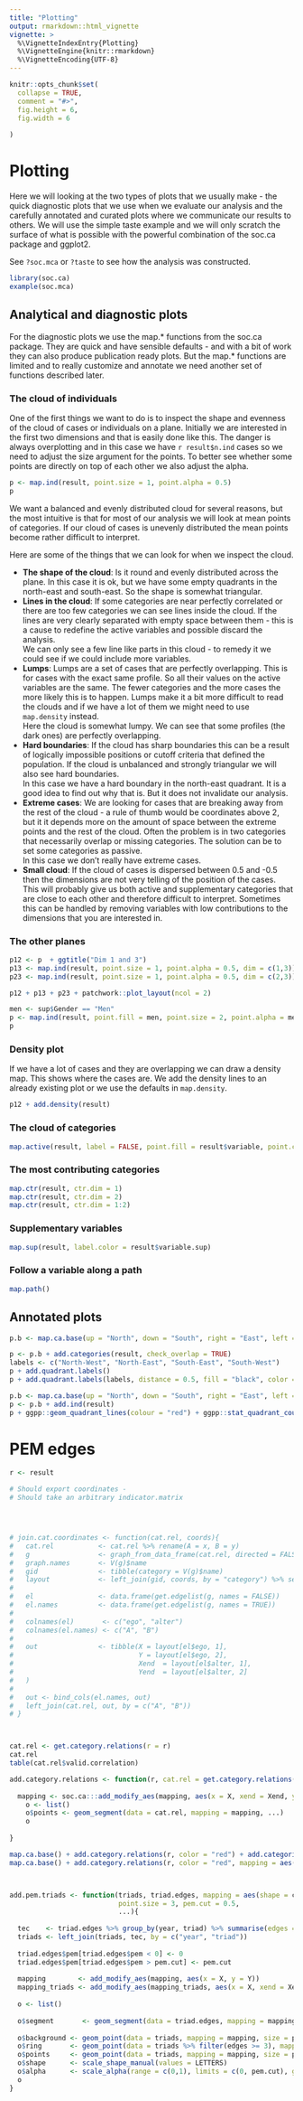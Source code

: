 ```yaml
---
title: "Plotting"
output: rmarkdown::html_vignette
vignette: >
  %\VignetteIndexEntry{Plotting}
  %\VignetteEngine{knitr::rmarkdown}
  %\VignetteEncoding{UTF-8}
---
```


```r
knitr::opts_chunk$set(
  collapse = TRUE,
  comment = "#>",
  fig.height = 6,
  fig.width = 6
  
)
```

# Plotting

Here we will looking at the two types of plots that we usually make - the quick diagnostic plots that we use when we evaluate our analysis and the carefully annotated and curated plots where we communicate our results to others. We will use the simple taste example and we will only scratch the surface of what is possible with the powerful combination of the soc.ca package and ggplot2.

See `?soc.mca` or `?taste` to see how the analysis was constructed. 

```r
library(soc.ca)
example(soc.mca)
```

## Analytical and diagnostic plots

For the diagnostic plots we use the map.\* functions from the soc.ca package. They are quick and have sensible defaults - and with a bit of work they can also produce publication ready plots. But the map.\* functions are limited and to really customize and annotate we need another set of functions described later.

### The cloud of individuals

One of the first things we want to do is to inspect the shape and evenness of the cloud of cases or individuals on a plane. Initially we are interested in the first two dimensions and that is easily done like this. The danger is always overplotting and in this case we have `r result$n.ind` cases so we need to adjust the size argument for the points. To better see whether some points are directly on top of each other we also adjust the alpha.

```r
p <- map.ind(result, point.size = 1, point.alpha = 0.5)
p
```

We want a balanced and evenly distributed cloud for several reasons, but the most intuitive is that for most of our analysis we will look at mean points of categories. If our cloud of cases is unevenly distributed the mean points become rather difficult to interpret.  

Here are some of the things that we can look for when we inspect the cloud.

* __The shape of the cloud__: Is it round and evenly distributed across the plane. 
In this case it is ok, but we have some empty quadrants in the north-east and south-east. So the shape is somewhat triangular.
* __Lines in the cloud__: If some categories are near perfectly correlated or there are too few categories we can see lines inside the cloud. If the lines are very clearly separated with empty space between them - this is a cause to redefine the active variables and possible discard the analysis.  
We can only see a few line like parts in this cloud - to remedy it we could see if we could include more variables. 
* __Lumps__: Lumps are a set of cases that are perfectly overlapping. This is for cases with the exact same profile. So all their values on the active variables are the same. The fewer categories and the more cases the more likely this is to happen. Lumps make it a bit more difficult to read the clouds and if we have a lot of them we might need to use `map.density` instead.  
Here the cloud is somewhat lumpy. We can see that some profiles (the dark ones) are perfectly overlapping.
* __Hard boundaries__:  If the cloud has sharp boundaries this can be a result of logically impossible positions or cutoff criteria that defined the population. If the cloud is unbalanced and strongly triangular we will also see hard boundaries.  
In this case we have a hard boundary in the north-east quadrant. It is a good idea to find out why that is. But it does not invalidate our analysis.  
* __Extreme cases__: We are looking for cases that are breaking away from the rest of the cloud - a rule of thumb would be coordinates above 2, but it it depends more on the amount of space between the extreme points and the rest of the cloud. Often the problem is in two categories that necessarily overlap or missing categories. The solution can be to set some categories as passive.  
In this case we don't really have extreme cases.
* __Small cloud__: If the cloud of cases is dispersed between 0.5 and -0.5 then the dimensions are not very telling of the position of the cases. This will probably give us both active and supplementary categories that are close to each other and therefore difficult to interpret. Sometimes this can be handled by removing variables with low contributions to the dimensions that you are interested in.

### The other planes
```r
p12 <- p  + ggtitle("Dim 1 and 3")
p13 <- map.ind(result, point.size = 1, point.alpha = 0.5, dim = c(1,3)) + ggtitle("Dim 1 and 3")
p23 <- map.ind(result, point.size = 1, point.alpha = 0.5, dim = c(2,3)) + ggtitle("Dim 2 and 3")

p12 + p13 + p23 + patchwork::plot_layout(ncol = 2)
```

```r
men <- sup$Gender == "Men"
p <- map.ind(result, point.fill = men, point.size = 2, point.alpha = men)
p
```

### Density plot
If we have a lot of cases and they are overlapping we can draw a density map. This shows where the cases are. We add the density lines to an already existing plot or we use the defaults in `map.density`.
```r
p12 + add.density(result)
```

### The cloud of categories


```r
map.active(result, label = FALSE, point.fill = result$variable, point.color = result$variable)
```



### The most contributing categories
```r
map.ctr(result, ctr.dim = 1)
map.ctr(result, ctr.dim = 2)
map.ctr(result, ctr.dim = 1:2)
```



### Supplementary variables
```r
map.sup(result, label.color = result$variable.sup)
```

### Follow a variable along a path
```r
map.path()
```


## Annotated plots

```r
p.b <- map.ca.base(up = "North", down = "South", right = "East", left = "West")

p <- p.b + add.categories(result, check_overlap = TRUE)
labels <- c("North-West", "North-East", "South-East", "South-West")
p + add.quadrant.labels()
p + add.quadrant.labels(labels, distance = 0.5, fill = "black", color = "white", label.r = unit(0, "inch"), label.padding = unit(0.2, "cm"))

```

```r
p.b <- map.ca.base(up = "North", down = "South", right = "East", left = "West")
p <- p.b + add.ind(result)
p + ggpp::geom_quadrant_lines(colour = "red") + ggpp::stat_quadrant_counts(colour = "red", data = p$layers[[3]]$data, mapping = p$layers[[3]]$mapping) 
```

# PEM edges
```r
r <- result

# Should export coordinates - 
# Should take an arbitrary indicator.matrix




# join.cat.coordinates <- function(cat.rel, coords){
#   cat.rel           <- cat.rel %>% rename(A = x, B = y)
#   g                 <- graph_from_data_frame(cat.rel, directed = FALSE)
#   graph.names       <- V(g)$name
#   gid               <- tibble(category = V(g)$name)
#   layout            <- left_join(gid, coords, by = "category") %>% select(X,Y) %>% as.matrix()
#   
#   el                <- data.frame(get.edgelist(g, names = FALSE))
#   el.names          <- data.frame(get.edgelist(g, names = TRUE))
#   
#   colnames(el)       <- c("ego", "alter")
#   colnames(el.names) <- c("A", "B")
#   
#   out               <- tibble(X = layout[el$ego, 1],
#                               Y = layout[el$ego, 2],
#                               Xend  = layout[el$alter, 1],
#                               Yend  = layout[el$alter, 2]
#   )
#   
#   out <- bind_cols(el.names, out)
#   left_join(cat.rel, out, by = c("A", "B"))
# }



cat.rel <- get.category.relations(r = r)
cat.rel
table(cat.rel$valid.correlation)

add.category.relations <- function(r, cat.rel = get.category.relations(r, dim = dim) |> filter(valid.correlation), dim = c(1, 2),  mapping = aes(alpha = pem), ...){
  
  mapping <- soc.ca:::add_modify_aes(mapping, aes(x = X, xend = Xend, y = Y, yend = Yend))
    o <- list()
    o$points <- geom_segment(data = cat.rel, mapping = mapping, ...)
    o
  
}

map.ca.base() + add.category.relations(r, color = "red") + add.categories(r)
map.ca.base() + add.category.relations(r, color = "red", mapping = aes(alpha = chisq.p.value)) + add.categories(r)




```


```r

add.pem.triads <- function(triads, triad.edges, mapping = aes(shape = category, color = triad), mapping_triads = aes(color = triad, alpha = pem),  
                           point.size = 3, pem.cut = 0.5, 
                           ...){
  
  tec    <- triad.edges %>% group_by(year, triad) %>% summarise(edges = sum(pem > 0), .groups = "drop_last") %>% ungroup()
  triads <- left_join(triads, tec, by = c("year", "triad"))
  
  triad.edges$pem[triad.edges$pem < 0] <- 0
  triad.edges$pem[triad.edges$pem > pem.cut] <- pem.cut
  
  mapping        <- add_modify_aes(mapping, aes(x = X, y = Y))
  mapping_triads <- add_modify_aes(mapping_triads, aes(x = X, xend = Xend, y = Y, yend = Yend))
  
  o <- list()
  
  o$segment       <- geom_segment(data = triad.edges, mapping = mapping_triads, size = 0.3, ...)
  
  o$background <- geom_point(data = triads, mapping = mapping, size = point.size + 2, shape = 21, alpha = 0.8, fill = "white", color = "white")
  o$ring       <- geom_point(data = triads %>% filter(edges >= 3), mapping = mapping, size = point.size + 2, shape = 21, alpha = 0.8, fill = "white")
  o$points     <- geom_point(data = triads, mapping = mapping, size = point.size, ...)
  o$shape      <- scale_shape_manual(values = LETTERS) 
  o$alpha      <- scale_alpha(range = c(0,1), limits = c(0, pem.cut), guide = "none")
  o
}

```

